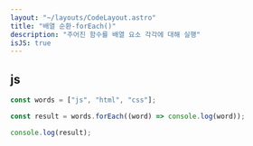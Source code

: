 ```yaml
---
layout: "~/layouts/CodeLayout.astro"
title: "배열 순환-forEach()"
description: "주어진 함수를 배열 요소 각각에 대해 실행"
isJS: true
---
```


## js

```js
const words = ["js", "html", "css"];

const result = words.forEach((word) => console.log(word));

console.log(result);
```
